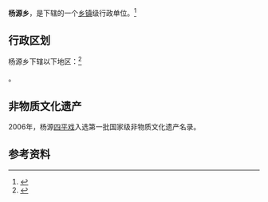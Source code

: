 {{中国乡级行政区|35/07/25/202/000}}

'''杨源乡'''，是{{PRC admin/fullname|35/07/25/202/000|3}}下辖的一个[[乡镇|乡镇]]级行政单位。<ref>{{PRC admin/ref sgc|{{PRC admin/parent|35/07/25/202/000}}}}</ref>

== 行政区划 ==

杨源乡下辖以下地区：<ref>{{PRC admin/ref sgc|35/07/25/202/000}}</ref>

{{PRC admin/children|35/07/25/202/000}}。

==非物质文化遗产==
2006年，杨源[[四平戏|四平戏]]入选第一批国家级非物质文化遗产名录。

== 参考资料 ==

{{reflist}}

{{行政区划小作品}}
{{PRC admin/navcat|35/07/25/202/000}}